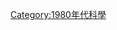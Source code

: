 {{portal|科學}}
{{依分類劃分的年份
|m=1
|c=9
|d=8
|y=7
|cat=科學
|sortkey=Science
|in=科學
| parent = 20世纪各年科学
}}
{{Commonscat|1987 in science}}
[[Category:1980年代科學|Category:1980年代科學]]